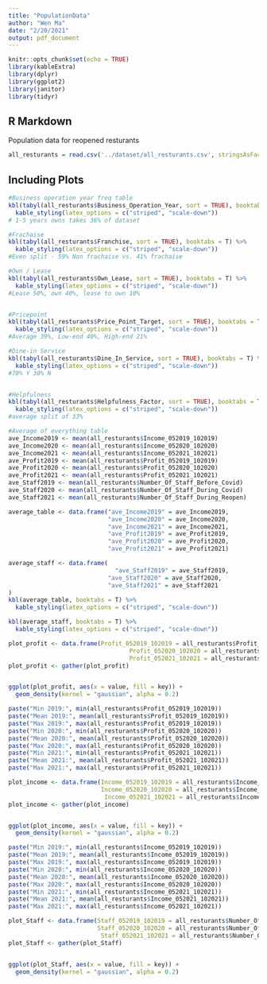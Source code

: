 ```yaml
---
title: "PopulationData"
author: "Wen Ma"
date: "2/20/2021"
output: pdf_document
---
```


```r
knitr::opts_chunk$set(echo = TRUE)
library(kableExtra)
library(dplyr)
library(ggplot2)
library(janitor)
library(tidyr)
```

## R Markdown

Population data for reopened resturants

```r
all_resturants = read.csv('../dataset/all_resturants.csv', stringsAsFactors = FALSE)
```

## Including Plots


```r
#Business operation year freq table
kbl(tabyl(all_resturants$Business_Operation_Year, sort = TRUE), booktabs = T) %>%
  kable_styling(latex_options = c("striped", "scale-down"))
# 1-5 years owns takes 36% of dataset

#Frachaise
kbl(tabyl(all_resturants$Franchise, sort = TRUE), booktabs = T) %>%
  kable_styling(latex_options = c("striped", "scale-down"))
#Even split - 59% Non frachaise vs. 41% frachaise

#Own / Lease
kbl(tabyl(all_resturants$Own_Lease, sort = TRUE), booktabs = T) %>%
  kable_styling(latex_options = c("striped", "scale-down"))
#Lease 50%, own 40%, lease to own 10%


#Pricepoint
kbl(tabyl(all_resturants$Price_Point_Target, sort = TRUE), booktabs = T) %>%
  kable_styling(latex_options = c("striped", "scale-down"))
#Average 39%, Low-end 40%, High-end 21%

#Dine-in Service
kbl(tabyl(all_resturants$Dine_In_Service, sort = TRUE), booktabs = T) %>%
  kable_styling(latex_options = c("striped", "scale-down"))
#70% Y 30% N


#Helpfulness
kbl(tabyl(all_resturants$Helpfulness_Factor, sort = TRUE), booktabs = T) %>%
  kable_styling(latex_options = c("striped", "scale-down"))
#average split of 33%
```


```r
#Average of everything table
ave_Income2019 <- mean(all_resturants$Income_052019_102019)
ave_Income2020 <- mean(all_resturants$Income_052020_102020)
ave_Income2021 <- mean(all_resturants$Income_052021_102021)
ave_Profit2019 <- mean(all_resturants$Profit_052019_102019)
ave_Profit2020 <- mean(all_resturants$Profit_052020_102020)
ave_Profit2021 <- mean(all_resturants$Profit_052021_102021)
ave_Staff2019 <- mean(all_resturants$Number_Of_Staff_Before_Covid)
ave_Staff2020 <- mean(all_resturants$Number_Of_Staff_During_Covid)
ave_Staff2021 <- mean(all_resturants$Number_Of_Staff_During_Reopen)

average_table <- data.frame("ave_Income2019" = ave_Income2019, 
                            "ave_Income2020" = ave_Income2020, 
                            "ave_Income2021" = ave_Income2021, 
                            "ave_Profit2019" = ave_Profit2019, 
                            "ave_Profit2020" = ave_Profit2020, 
                            "ave_Profit2021" = ave_Profit2021)

average_staff <- data.frame(
                              "ave_Staff2019" = ave_Staff2019, 
                            "ave_Staff2020" = ave_Staff2020, 
                            "ave_Staff2021" = ave_Staff2021
)
kbl(average_table, booktabs = T) %>%
  kable_styling(latex_options = c("striped", "scale-down"))

kbl(average_staff, booktabs = T) %>%
  kable_styling(latex_options = c("striped", "scale-down"))
```

```r
plot_profit <- data.frame(Profit_052019_102019 = all_resturants$Profit_052019_102019, 
                                  Profit_052020_102020 = all_resturants$Profit_052020_102020, 
                                  Profit_052021_102021 = all_resturants$Profit_052021_102021)
plot_profit <- gather(plot_profit)


ggplot(plot_profit, aes(x = value, fill = key)) +
  geom_density(kernel = "gaussian", alpha = 0.2)


```


```r
paste("Min 2019:", min(all_resturants$Profit_052019_102019))
paste("Mean 2019:", mean(all_resturants$Profit_052019_102019))
paste("Max 2019:", max(all_resturants$Profit_052019_102019))
paste("Min 2020:", min(all_resturants$Profit_052020_102020))
paste("Mean 2020:", mean(all_resturants$Profit_052020_102020))
paste("Max 2020:", max(all_resturants$Profit_052020_102020))
paste("Min 2021:", min(all_resturants$Profit_052021_102021))
paste("Mean 2021:", mean(all_resturants$Profit_052021_102021))
paste("Max 2021:", max(all_resturants$Profit_052021_102021))
```


```r
plot_income <- data.frame(Income_052019_102019 = all_resturants$Income_052019_102019, 
                          Income_052020_102020 = all_resturants$Income_052020_102020, 
                           Income_052021_102021 = all_resturants$Income_052021_102021)
plot_income <- gather(plot_income)


ggplot(plot_income, aes(x = value, fill = key)) +
  geom_density(kernel = "gaussian", alpha = 0.2)

```
```r
paste("Min 2019:", min(all_resturants$Income_052019_102019))
paste("Mean 2019:", mean(all_resturants$Income_052019_102019))
paste("Max 2019:", max(all_resturants$Income_052019_102019))
paste("Min 2020:", min(all_resturants$Income_052020_102020))
paste("Mean 2020:", mean(all_resturants$Income_052020_102020))
paste("Max 2020:", max(all_resturants$Income_052020_102020))
paste("Min 2021:", min(all_resturants$Income_052021_102021))
paste("Mean 2021:", mean(all_resturants$Income_052021_102021))
paste("Max 2021:", max(all_resturants$Income_052021_102021))
```

```r
plot_Staff <- data.frame(Staff_052019_102019 = all_resturants$Number_Of_Staff_Before_Covid, 
                         Staff_052020_102020 = all_resturants$Number_Of_Staff_During_Covid, 
                          Staff_052021_102021 = all_resturants$Number_Of_Staff_During_Reopen)
plot_Staff <- gather(plot_Staff)


ggplot(plot_Staff, aes(x = value, fill = key)) +
  geom_density(kernel = "gaussian", alpha = 0.2)
```
